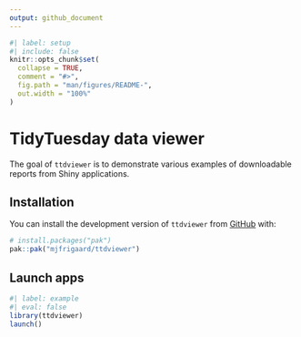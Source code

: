 ```yaml
---
output: github_document
---
```


<!-- README.md is generated from README.Rmd. Please edit that file -->

```r
#| label: setup
#| include: false
knitr::opts_chunk$set(
  collapse = TRUE,
  comment = "#>",
  fig.path = "man/figures/README-",
  out.width = "100%"
)
```

# TidyTuesday data viewer

<!-- badges: start -->
<!-- badges: end -->

The goal of `ttdviewer` is to demonstrate various examples of downloadable reports from Shiny applications. 

## Installation

You can install the development version of `ttdviewer` from [GitHub](https://github.com/) with:

``` r
# install.packages("pak")
pak::pak("mjfrigaard/ttdviewer")
```

## Launch apps

```r
#| label: example
#| eval: false
library(ttdviewer)
launch()
```

